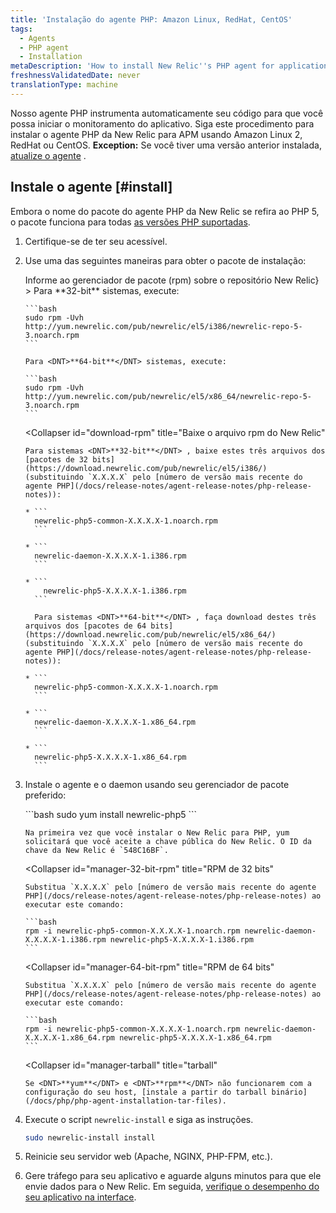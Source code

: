 ```yaml
---
title: 'Instalação do agente PHP: Amazon Linux, RedHat, CentOS'
tags:
  - Agents
  - PHP agent
  - Installation
metaDescription: 'How to install New Relic''s PHP agent for application performance monitoring with Amazon Linux 2, RedHat, or CentOS.'
freshnessValidatedDate: never
translationType: machine
---
```


Nosso agente PHP instrumenta automaticamente seu código para que você possa iniciar o monitoramento do aplicativo. Siga este procedimento para instalar o agente PHP da New Relic para APM usando Amazon Linux 2, RedHat ou CentOS. <DNT>**Exception:**</DNT> Se você tiver uma versão anterior instalada, [atualize o agente](/docs/agents/php-agent/installation/upgrading-php-agent) .

## Instale o agente [#install]

Embora o nome do pacote do agente PHP da New Relic se refira ao PHP 5, o pacote funciona para todas [as versões PHP suportadas](/docs/agents/php-agent/getting-started/php-agent-compatibility-requirements#php-release).

1. Certifique-se de ter seu <InlinePopover type="licenseKey"/>acessível.

2. Use uma das seguintes maneiras para obter o pacote de instalação:

   <CollapserGroup>
     <Collapser
       id="tell-rpm"
       title={<>Informe ao gerenciador de pacote (<InlineCode>rpm</InlineCode>) sobre o repositório New Relic</>}
     >
       Para <DNT>**32-bit**</DNT> sistemas, execute:

       ```bash
       sudo rpm -Uvh http://yum.newrelic.com/pub/newrelic/el5/i386/newrelic-repo-5-3.noarch.rpm
       ```

       Para <DNT>**64-bit**</DNT> sistemas, execute:

       ```bash
       sudo rpm -Uvh http://yum.newrelic.com/pub/newrelic/el5/x86_64/newrelic-repo-5-3.noarch.rpm
       ```
     </Collapser>

     <Collapser
       id="download-rpm"
       title="Baixe o arquivo rpm do New Relic"
     >
       Para sistemas <DNT>**32-bit**</DNT> , baixe estes três arquivos dos [pacotes de 32 bits](https://download.newrelic.com/pub/newrelic/el5/i386/) (substituindo `X.X.X.X` pelo [número de versão mais recente do agente PHP](/docs/release-notes/agent-release-notes/php-release-notes)):

       * ```
         newrelic-php5-common-X.X.X.X-1.noarch.rpm
         ```

       * ```
         newrelic-daemon-X.X.X.X-1.i386.rpm
         ```

       * ```
           newrelic-php5-X.X.X.X-1.i386.rpm
         ```

         Para sistemas <DNT>**64-bit**</DNT> , faça download destes três arquivos dos [pacotes de 64 bits](https://download.newrelic.com/pub/newrelic/el5/x86_64/) (substituindo `X.X.X.X` pelo [número de versão mais recente do agente PHP](/docs/release-notes/agent-release-notes/php-release-notes)):

       * ```
         newrelic-php5-common-X.X.X.X-1.noarch.rpm
         ```

       * ```
         newrelic-daemon-X.X.X.X-1.x86_64.rpm
         ```

       * ```
         newrelic-php5-X.X.X.X-1.x86_64.rpm
         ```
     </Collapser>
   </CollapserGroup>

3. Instale o agente e o daemon usando seu gerenciador de pacote preferido:

   <CollapserGroup>
     <Collapser
       id="manager-yum"
       title="yum"
     >
       ```bash
       sudo yum install newrelic-php5
       ```

       Na primeira vez que você instalar o New Relic para PHP, yum solicitará que você aceite a chave pública do New Relic. O ID da chave da New Relic é `548C16BF`.
     </Collapser>

     <Collapser
       id="manager-32-bit-rpm"
       title="RPM de 32 bits"
     >
       Substitua `X.X.X.X` pelo [número de versão mais recente do agente PHP](/docs/release-notes/agent-release-notes/php-release-notes) ao executar este comando:

       ```bash
       rpm -i newrelic-php5-common-X.X.X.X-1.noarch.rpm newrelic-daemon-X.X.X.X-1.i386.rpm newrelic-php5-X.X.X.X-1.i386.rpm
       ```
     </Collapser>

     <Collapser
       id="manager-64-bit-rpm"
       title="RPM de 64 bits"
     >
       Substitua `X.X.X.X` pelo [número de versão mais recente do agente PHP](/docs/release-notes/agent-release-notes/php-release-notes) ao executar este comando:

       ```bash
       rpm -i newrelic-php5-common-X.X.X.X-1.noarch.rpm newrelic-daemon-X.X.X.X-1.x86_64.rpm newrelic-php5-X.X.X.X-1.x86_64.rpm
       ```
     </Collapser>

     <Collapser
       id="manager-tarball"
       title="tarball"
     >
       Se <DNT>**yum**</DNT> e <DNT>**rpm**</DNT> não funcionarem com a configuração do seu host, [instale a partir do tarball binário](/docs/php/php-agent-installation-tar-files).
     </Collapser>
   </CollapserGroup>

4. Execute o script `newrelic-install` e siga as instruções.

   ```bash
   sudo newrelic-install install
   ```

5. Reinicie seu servidor web (Apache, NGINX, PHP-FPM, etc.).

6. Gere tráfego para seu aplicativo e aguarde alguns minutos para que ele envie dados para o New Relic. Em seguida, [verifique o desempenho do seu aplicativo na interface](/docs/apm/applications-menu/monitoring/apm-overview-page).

<InstallFeedback/>
